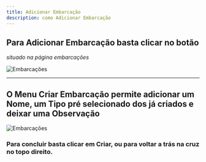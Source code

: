 ```yaml
---
title: Adicionar Embarcação
description: como Adicionar Embarcação
---
```


## Para Adicionar Embarcação basta clicar no botão

_situado na página embarcações_

![Embarcações](./images/adicionar-embarcacao.png "Embarcações")

---

## O Menu Criar Embarcação permite adicionar um Nome, um Tipo pré selecionado dos já criados e deixar uma Observação

![Embarcações](./images/menu-criar-embarcacao.png "Embarcações")

### Para concluir basta clicar em **Criar**, ou para voltar a trás na cruz no topo direito.
